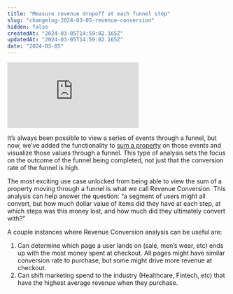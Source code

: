 ```yaml
---
title: "Measure revenue dropoff at each funnel step"
slug: "changelog-2024-03-05-revenue-conversion"
hidden: false
createdAt: "2024-03-05T14:59:02.165Z"
updatedAt: "2024-03-05T14:59:02.165Z"
date: "2024-03-05"
---
```

<div style={{position: 'relative', paddingBottom: '64.90384615384616%', height: 0}}>
    <iframe src="https://www.loom.com/embed/e041e17a02d4429b84304ba0ce1345dc"
        frameBorder="0"
        webkitallowfullscreen="true" mozallowfullscreen="true" allowFullScreen
        style={{position: 'absolute', 'top': 0, 'left': 0, 'width': '100%', 'height': '100%'}}>
    </iframe>
</div>

It’s always been possible to view a series of events through a funnel, but now, we’ve added the functionality to [sum a property](https://docs.mixpanel.com/docs/reports/funnels#property-sum) on those events and visualize those values through a funnel. This type of analysis sets the focus on the outcome of the funnel being completed, not just that the conversion rate of the funnel is high. 

The most exciting use case unlocked from being able to view the sum of a property moving through a funnel is what we call Revenue Conversion. 
This analysis can help answer the question: “a segment of users might all convert, but how much dollar value of items did they have at each step, at which steps was this money lost, and how much did they ultimately convert with?”

A couple instances where Revenue Conversion analysis can be useful are:

1.  Can determine which page a user lands on (sale, men’s wear, etc) ends up with the most money spent at checkout. All pages might have similar conversion rate to purchase, but some might drive more revenue at checkout. 
2. Can shift marketing spend to the industry (Healthcare, Fintech, etc) that have the highest average revenue when they purchase.

